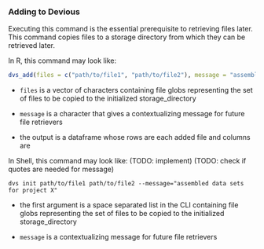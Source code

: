 ### Adding to Devious

Executing this command is the essential prerequisite to retrieving files later. This command copies files to a storage directory from which they can be retrieved later.

In R, this command may look like:

```r
dvs_add(files = c("path/to/file1", "path/to/file2"), message = "assembled data sets for project X")
```

-   `files` is a vector of characters containing file globs representing the set of files to be copied to the initialized storage_directory

-   `message` is a character that gives a contextualizing message for future file retrievers

-   the output is a dataframe whose rows are each added file and columns are 


In Shell, this command may look like: (TODO: implement) (TODO: check if quotes are needed for message)

```         
dvs init path/to/file1 path/to/file2 --message="assembled data sets for project X"
```

-   the first argument is a space separated list in the CLI containing file globs representing the set of files to be copied to the initialized storage_directory

-   `message` is a contextualizing message for future file retrievers

